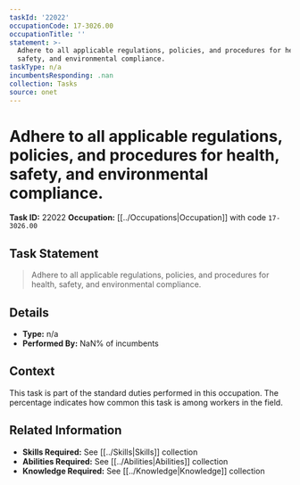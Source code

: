 ```yaml
---
taskId: '22022'
occupationCode: 17-3026.00
occupationTitle: ''
statement: >-
  Adhere to all applicable regulations, policies, and procedures for health,
  safety, and environmental compliance.
taskType: n/a
incumbentsResponding: .nan
collection: Tasks
source: onet
---
```

# Adhere to all applicable regulations, policies, and procedures for health, safety, and environmental compliance.

**Task ID:** 22022
**Occupation:** [[../Occupations|Occupation]] with code `17-3026.00`

## Task Statement

> Adhere to all applicable regulations, policies, and procedures for health, safety, and environmental compliance.

## Details

- **Type:** n/a
- **Performed By:** NaN% of incumbents

## Context

This task is part of the standard duties performed in this occupation. The percentage indicates how common this task is among workers in the field.

## Related Information

- **Skills Required:** See [[../Skills|Skills]] collection
- **Abilities Required:** See [[../Abilities|Abilities]] collection
- **Knowledge Required:** See [[../Knowledge|Knowledge]] collection
